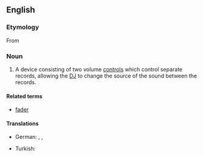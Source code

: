 ==English==
{{wikipedia}}
{{rfi|en}}

===Etymology===
From {{af|en|cross-|fader}}

===Noun===
{{en-noun}}

# {{lb|en|music}} A device consisting of two volume [[control]]s which control separate records, allowing the [[DJ]] to change the source of the sound between the records.

====Related terms====
* [[fader]]

====Translations====
{{trans-top|device consisting of two volume controls}}
* German: {{t|de|Crossfader|m}}, {{t|de|Überblender|m}}, {{t|de|Überblendregler|m}}
{{trans-mid}}
* Turkish: {{t|tr|ses geçişi ayar düğmesi}}
{{trans-bottom}}